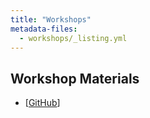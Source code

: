 ```yaml
---
title: "Workshops"
metadata-files: 
  - workshops/_listing.yml
---
```



:::{.callout-tip}

## Workshop Materials
* [[GitHub](https://github.com/posit-conf-2024)]

:::

::: {#workshop-listing}
:::